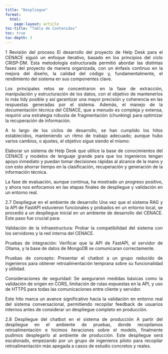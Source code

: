 ```yaml
---
title: "Despliegue"
format: 
  html:
    page-layout: article
toc-title: "Tabla de Contenidos"
toc: true
toc-depth: 3
---
```


::: {style="text-align: justify"}

1 Revisión del proceso
El desarrollo del proyecto de Help Desk para el CENACE siguió un enfoque iterativo, basado en los principios del ciclo CRISP-DM. Esta metodología estructurada permitió abordar las distintas fases del proyecto de manera organizada, con un énfasis continuo en la mejora del diseño, la calidad del código y, fundamentalmente, el rendimiento del sistema en sus componentes clave.

Los principales retos se concentraron en la fase de extracción, manipulación y estructuración de los datos, con el objetivo de mantenerlos lo más tidy posible y así garantizar una mayor precisión y coherencia en las respuestas generadas por el sistema. Además, el manejo de la documentación técnica del CENACE, que a menudo es compleja y extensa, requirió una estrategia robusta de fragmentación (chunking) para optimizar la recuperación de información.

A lo largo de los ciclos de desarrollo, se han cumplido los hitos establecidos, manteniendo un ritmo de trabajo adecuado; aunque hubo varios cambios, o ajustes, el objetivo sigue siendo el mismo:

Elaborar un sistema de Help Desk que utilice la base de conocimientos del CENACE y modelos de lenguaje grande para que los ingenieros tengan apoyo inmediato y puedan tomar decisiones rápidas al alcance de la mano y con esto ahorrar tiempo en la clasificación, recuperación y generación de la información técnica.

La fase de evaluación, aunque continua, ha mostrado un progreso positivo, y ahora nos enfocamos en las etapas finales de despliegue y validación en un entorno real.

2.7 Despliegue en el ambiente de desarrollo
Una vez que el sistema RAG y la API de FastAPI estuvieron funcionales y probados en un entorno local, se procedió a un despliegue inicial en un ambiente de desarrollo del CENACE. Este paso fue crucial para:

Validación de la infraestructura: Probar la compatibilidad del sistema con los servidores y la red interna del CENACE.

Pruebas de integración: Verificar que la API de FastAPI, el servidor de Ollama, y la base de datos de MongoDB se comunicaran correctamente.

Pruebas de concepto: Presentar el chatbot a un grupo reducido de ingenieros para obtener retroalimentación temprana sobre su funcionalidad y utilidad.

Consideraciones de seguridad: Se aseguraron medidas básicas como la validación de origen en CORS, limitación de rutas expuestas en la API, y uso de HTTPS para todas las comunicaciones entre cliente y servidor.

Este hito marca un avance significativo hacia la validación en entorno real del sistema conversacional, permitiendo recopilar feedback de usuarios internos antes de considerar un despliegue completo en producción.

2.8 Despliegue del chatbot en el sistema de producción
A partir del despliegue en el ambiente de pruebas, donde recopilamos retroalimentación e hicimos iteraciones sobre el modelo, finalmente pudimos desplegarlo al ambiente de producción. Este despliegue será escalonado, empezando por un grupo de ingenieros piloto para recopilar retroalimentación más apegada a casos de estudio concretos y reales.
:::